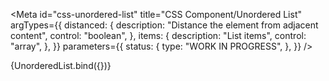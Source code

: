 <!-- @license CC0-1.0 -->


<Meta
  id="css-unordered-list"
  title="CSS Component/Unordered List"
  argTypes={{
    distanced: {
      description: "Distance the element from adjacent content",
      control: "boolean",
    },
    items: {
      description: "List items",
      control: "array",
    },
  }}
  parameters={{
    status: {
      type: "WORK IN PROGRESS",
    },
  }}
/>

<Canvas>
  <Story
    name="Default"
    args={{
      ...defaultArgs,
      items: [
        {
          textContent: "Lorem",
        },
        {
          textContent: "Ipsum",
        },
        {
          textContent: "Dolor",
        },
      ],
    }}
  >
    {UnorderedList.bind({})}
  </Story>
</Canvas>

<ArgsTable story="Default" />
